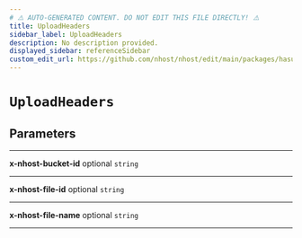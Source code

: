 ```yaml
---
# ⚠️ AUTO-GENERATED CONTENT. DO NOT EDIT THIS FILE DIRECTLY! ⚠️
title: UploadHeaders
sidebar_label: UploadHeaders
description: No description provided.
displayed_sidebar: referenceSidebar
custom_edit_url: https://github.com/nhost/nhost/edit/main/packages/hasura-storage-js/src/packages/hasura-storage-js/src/utils/types.ts#L78
---
```


# `UploadHeaders`

## Parameters

---

**<span className="parameter-name">x-nhost-bucket-id</span>** <span className="optional-status">optional</span> `string`

---

**<span className="parameter-name">x-nhost-file-id</span>** <span className="optional-status">optional</span> `string`

---

**<span className="parameter-name">x-nhost-file-name</span>** <span className="optional-status">optional</span> `string`

---
